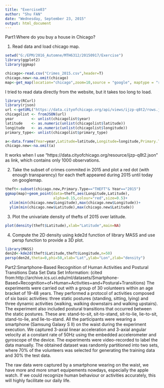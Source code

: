 ```yaml
---
title: "Exercise03"
author: "Shu FAN"
date: "Wednesday, September 23, 2015"
output: html_document
---
```

  
Part1:Where do you buy a house in Chicago?  

1) Read data and load chicago map.  
```r
setwd("G:/EPM/2016_Automne/MTH6312/20150917/Exercise")
library(ggplot2)
library(ggmap)

chicago<-read.csv("Crimes_2015.csv",header=T)
chicago.new<-na.omit(chicago)
map<-get_map(location="chicago",zoom=10,source = "google", maptype = "roadmap")
```
  
I tried to read data directly from the website, but it takes too long to load. 
```r
library(RCurl)
library(rjson)
url <-getURL("https://data.cityofchicago.org/api/views/ijzp-q8t2/rows.json?accessType=DOWNLOAD")
chicagolist <- fromJSON(url)
year        <- unlist(chicagolist$year)
latitude    <- as.numeric(unlist(chicagolist$latitude))
longitude   <- as.numeric(unlist(chicagolist$longitude))
primary_type<- unlist(chicagolist$primary_type)

a<-data.frame(Year=year,Latitude=latitude,Longitude=longitude,Primary.Type=primary_type)
chicago.new<-na.omit(a)
```
   
It works when I use "https://data.cityofchicago.org/resource/ijzp-q8t2.json" as link, which contains only 1000 observations.  

2) Take the subset of crimes commited in 2015 and plot a red dot (with enough transparency) for each theft appeared during 2015 until today on googlemap.  

```r
theft<-subset(chicago.new,Primary.Type=="THEFT"& Year=="2015")
ggmap(map)+geom_point(data=theft,aes(Longitude,Latitude),
                      alpha=0.15,colour="red",size=0.5)+
  xlim(min(chicago.new$Longitude),max(chicago.new$Longitude))+
  ylim(min(chicago.new$Latitude),max(chicago.new$Latitude))
```
  
3) Plot the univariate density of thefts of 2015 over latitude.  
```r
plot(density(theft$Latitude),xlab="Latitude",main=NA)
```
  
4) Compute the 2D density using kde2d function of library MASS and use persp function to provide a 3D plot.  
```r
library(MASS)
den2d<-kde2d(theft$Latitude,theft$Longitude,n=50)
persp(den2d,theta=0,phi=50,xlab="Lat",ylab="Lon",zlab="density")
```
  
Part2:Smartphone-Based Recognition of Human Activities and Postural Transitions Data Set
Data Set Information:
(cited from:http://archive.ics.uci.edu/ml/datasets/Smartphone-Based+Recognition+of+Human+Activities+and+Postural+Transitions)
The experiments were carried out with a group of 30 volunteers within an age bracket of 19-48 years. They performed a protocol of activities composed of six basic activities: three static postures (standing, sitting, lying) and three dynamic activities (walking, walking downstairs and walking upstairs). The experiment also included postural transitions that occurred between the static postures. These are: stand-to-sit, sit-to-stand, sit-to-lie, lie-to-sit, stand-to-lie, and lie-to-stand. All the participants were wearing a smartphone (Samsung Galaxy S II) on the waist during the experiment execution. We captured 3-axial linear acceleration and 3-axial angular velocity at a constant rate of 50Hz using the embedded accelerometer and gyroscope of the device. The experiments were video-recorded to label the data manually. The obtained dataset was randomly partitioned into two sets, where 70% of the volunteers was selected for generating the training data and 30% the test data. 

The raw data were captured by a smartphone wearing on the waist, we have more and more smart equipements nowdays, especially the apple watch. If we could recognize human behaviour or activities accurately, this will highly facilitate our daily life.
